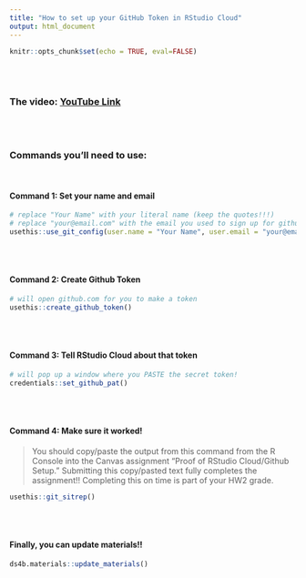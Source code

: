 ```yaml
---
title: "How to set up your GitHub Token in RStudio Cloud"
output: html_document
---
```


```r
knitr::opts_chunk$set(echo = TRUE, eval=FALSE)
```
<br><br>

### The video: [YouTube Link](https://youtu.be/h1ykWSTbUuI)

<br><br>

### Commands you'll need to use:

<br>

#### Command 1: Set your name and email

```r
# replace "Your Name" with your literal name (keep the quotes!!!)
# replace "your@email.com" with the email you used to sign up for github.com (keep the quotes!!!)
usethis::use_git_config(user.name = "Your Name", user.email = "your@email.com")
```
<br><br>

#### Command 2: Create Github Token

```r
# will open github.com for you to make a token
usethis::create_github_token() 
```

<br><br>

#### Command 3: Tell RStudio Cloud about that token

```r
# will pop up a window where you PASTE the secret token!
credentials::set_github_pat()
```
<br><br>

#### Command 4: Make sure it worked!

> You should copy/paste the output from this command from the R Console into the Canvas assignment "Proof of RStudio Cloud/Github Setup." Submitting this copy/pasted text fully completes the assignment!! Completing this on time is part of your HW2 grade.

```r
usethis::git_sitrep()
```

<br><br>

#### Finally, you can update materials!!

```r
ds4b.materials::update_materials()
```